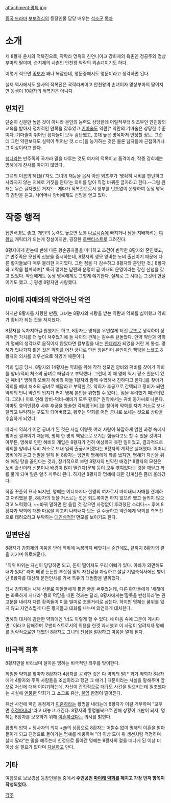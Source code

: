 attachment:명혜.jpg

[[중국 드라마]] [[보보경심]]의 등장인물
담당 배우는 [[석소군]]
[[목차]]
= 소개 =
제 8황자 윤사의 적복진으로, 곽락라 명옥의 친언니이고 강희제의 육촌인 정공주와 명상 부마의 딸이며, 순치제의 사촌인 안친왕 악락의 외손녀이기도 하다.

이렇게 적으면 [[족보]]가 꽤나 복잡한데, 명문중에서도 명문이라고 생각하면 된다.

실제 역사에서도 윤사의 적복진은 곽락라씨이고 안친왕의 손녀이자 명상부마의 딸이지만 동생이 10황자의 적복진은 아니다.
== 먼치킨 ==
단순히 신분만 높은 것이 아니라 본인의 능력도 상당한데 어릴적부터 외조부인 안친왕의 교육을 받아서 정치적인 안목을 갖추었고 [[기마술]]도 약란[* 약란의 기마술은 상당한 수준이다. 기마술이 뛰어난 황자들이 모두 감탄했고, 콧대 높은 명옥마저 인정할 정도. 그런데 그런 약란보다도 실력이 뛰어난 것.ㄷㄷ]을 능가하는 것은 물론 남자들에 근접하거나 그 이상이라고 한다.

[[청나라]]는 만주족의 국가라 말을 다루는 것도 여자의 덕목이고 품격이라, 작중 강희제는 명혜에게 찬사를 아끼지 않았다.

그녀의 이름의‘혜(慧)’자도 그녀의 재능을 몹시 아낀 외조부가 ‘명확히 시비를 판단하고 사라지지 않는 지혜로 거짓을 안다’는 의미를 담아 직접 바꿔준 글자라고 한다.--그럼 원래는 무슨 글자였던 거지?-- 게다가 적복진으로서 왕부를 빈틈없이 운영하여 동생 명옥의 감탄을 듣고, 시어머니 양비에게도 신임을 얻고 있다.

= 작중 행적 =
집안배경도 좋고, 개인의 능력도 높으면 보통 [[나르시즘]]에 빠지거나 남을 지배하려는 [[여왕]]님 캐릭터가 되는게 정설이지만, 굉장한 [[로맨티스트]]로 그려진다.

8황자에게 한눈에 반해 다른 왕손공자들을 마다하고 조건이 빈약한 8황자와 혼인했고,[* 만주족은 모친의 신분을 중시하는데, 8황자의 생모 양비는 노비 출신이기 때문에 다른 황자들보다 매우 불리한 처지였다. 그런 점을 다 감수하고 8황자와 혼인한 것.] 8황자와 고락을 함께하며[* 특히 명혜는 남편의 운명이 곧 아내의 운명이라는 강한 신념을 갖고 있었다. 약란에게도 동생 명옥에게도 그렇게 얘기한다. 실제로 그 시대는 그것이 현실이기도 했고...] 평생 8황자만 사랑했다.

== 마이태 자매와의 악연아닌 악연 == 
하지난 8황자를 사랑한 만큼, 그녀는 8황자의 사랑을 받는 약란과 약희를 싫어했고 약희가 황비가 되는 것을 저지했다. 

8황자를 독차지하길 원했기도 하고, 8황자는 명혜를 우연찮게 터진 [[로또]]로 생각하며 정략적인 가치를 더 높이 쳐주었기에 둘 사이의 관계는 갈수록 겉돌았다. 만약 약란과 약희가 명혜의 생각대로 움직이지 않았다면 칼부림을 내는 [[얀데레]]가 되었을 거란 게 통설. 명혜가 엇나가지 않은 것은 [[약희]]를 어전 궁녀로 만든 장본인이 본인이란 책임을 느꼈고 8황자의 의사를 최우선으로 하였기 때문이다.

약희 입궁 당시, 8황자와 14황자는 약희를 위해 각각 생모인 양비와 덕비를 찾아가 약희를 양비/덕비 처소의 궁녀로 빼달라고 부탁했다. 그런데 이 때 명혜 역시 평소 친분이 있던 혜비[* 명혜의 오빠가 혜비의 아들 1황자와 함께 수학해서 친하다고 한다.]를 찾아가 약희를 혜비 처소의 궁녀로 빼달라고 부탁한 것. 약희가 후궁으로 간택되고 황비가 되면 약희의 언니 약란의 입지가 커져 명혜 본인을 위협할 수 있다는 점을 우려했기 때문이었다. 그러나 이로 인해 양비-덕비-혜비가 모두 황후[* 원작에서는 귀비 동가씨로 나온다. 아마도 효의인황후 사후 후궁을 통솔한 각혜황귀비.]를 찾아와 약희를 자기 처소로 보내달라고 부탁하는 구도가 되어버렸고, 황후는 약희를 어전 궁녀로 보내는 것으로 상황을 수습하게 되었다. 

따라서 약희가 어전 궁녀가 된 것은 사실 이렇듯 여러 사람이 복잡하게 얽힌 과정 속에서 빚어진 결과이기 때문에, 명혜 한 명의 책임으로 보기는 힘들다고도 할 수 있을 것이다. 아무튼, 명혜로 인한 혜비의 개입은 8황자가 전혀 예상하지 못한 일이었고, 결과적으로 약희를 양비나 덕비 처소로 보내 일찍 출궁시키겠다는 8황자의 계획은 실패했다. 어머니 양비에게 듣고 전말을 알게 된 8황자는 당연히 명혜에게 화를 냈지만, 명혜가 자신을 위해 매일 탕을 끓인다는 것과, 장기적으로 보면 8황자의 빈약한 배경[* 8황자의 모친은 노비 출신이라 신분이나 배경이 많이 딸린다]문제 등이 모두 엮여있다는 것을 깨닫고 화를 풀게 되며 일은 얼추 마무리 된다. 하지만 8황자의 명혜에 대한 경계심은 좀더 올라갔다.

작중 꾸준히 묘사 되지만, 명혜는 어디까지나 한명의 여자로서 마이태씨 자매를 견제하고 꺼려했을 뿐, 8황자의 뜻을 거스르는 짓은 되도록이면 하지 않으려 했고 들키지 않으려고 노력했다, ~~바꿔 말하면 안 들킬 것 같으면 사정없이 후려쳤단 소리다~~ 후에 8황자가 약희에 대한 마음을 확고히 나타내자 모든 걸 수긍하고 약란에게 약희를 측복진으로 데려오라고 부탁하는 [[대인배]]적인 면모를 보이기도 한다.

== 일편단심 ==
8황자가 강희제의 미움을 받아 직위에 녹봉까지 빼앗기는 순간에도, 끝까지 8황자의 곁을 지키며 위로해준다.

"직위 따위는 자신이 당당하면 되고, 돈이 떨어져도 우리 아빠가 있다. 아빠가 외면해도 내가 있다" 라며 배경 든든한 부잣집 딸의 자신감을 자랑하고 설날 기념축식사에선 병이 난 8황자를 대신해 문안인사를 가서 특유의 대범함을 발휘했다.

당시 강희제는 새해 선물로 아들들에게 짧은 글을 써주었는데, 다른 황자들에게 '새해에는 화목하게 지내라' 등의 덕담을 내린 것과는 달리, 8황자에게는‘잘못을 반성하라’는 권고문을 내리자 다른 황족들이 이를 빌미로 조롱거리로 삼는다. 하지만 명혜는 품위를 잃지 않고 자연스럽게 다른 황자들과 대화를 나누며 의연하게 대처한다.

명혜의 대처에 감탄한 약희에겐 '너도 이렇게 할 수 있다. 네 마음 속에 그분이 계시다면.' 이라고 답해주며 로맨티스트로서의 위용을 한껏 과시했고 이 사정이 알려지자 명혜를 정략적으로만 대했던 8황자도 그녀의 진심을 절감하고 마음을 열게 된다. 

== 비극적 최후 ==
8황자만을 바라보며 살아온 명혜는 비극적인 최후를 맞이한다.

회임한 약희를 찾아가 8황자가 4황자를 공격한 것은 다 약희의 말[* 과거 약희가 8황자에게 4황자와 주위 사람들을 조심하라고 했던 그 얘기.] 때문이라는 사실을 말해주며 앞으로 처신에 대해 이야기하는데, 자신이 간접적으로 대규모 사건을 일으키는데 일조했다는 사실에 [[멘붕]]한 약희가 그 쇼크로 유산, [[불임]] 판정이 떨어진다.

유산 사건에 빡친 옹정제가 [[이혼]]하라는 황명을 내리는데 8황자가 이걸 거부하며 "꼬우면 [[호적]]파내라"라고 대놓고 개긴다. 8황자의 황명불복으로 인해 상황이 개판이 되자, 명혜는 8황자를 보호하기 위해 [[이혼]]하겠다는 의사를 밝힌다.

황명의 압박 + 당사자의 의지 +@의 상황으로 8황자는 어쩔수 없이 명혜의 이혼을 받아 들이게 되고 친정으로 돌아가는 명혜를 배웅하며 "더 이상 도마 위 생선처럼 걱정하며 살지 말라"는 말을 해주는데 친정으로 돌아간 명혜는 8황자의 곁을 떠나게 된 이상 더 이상 살 필요가 없다며 [[자살]]하고 만다.


== 기타 ==
여담으로 보보경심 등장인물들 중에서 '''주인공인 [[마이태 약희]]를 제치고 가장 먼저 항목이 작성되었다.'''

[[각주]]

